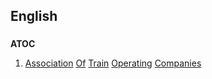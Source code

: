 ==English==

==={{acronym}}===
{{wikipedia|Association of Train Operating Companies}}
'''ATOC'''

# {{context|British|rail transport}} [[association|Association]] [[of|Of]] [[train|Train]] [[operating|Operating]] [[companies|Companies]]
{{anagrams:en/acot}}